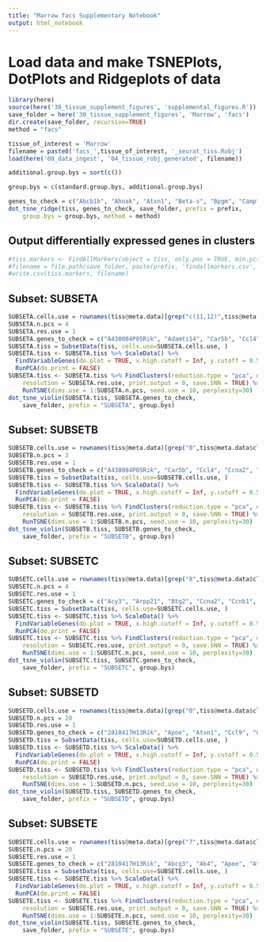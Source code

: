 ```yaml
---
title: "Marrow facs Supplementary Notebook"
output: html_notebook
---
```


# Load data and make TSNEPlots, DotPlots and Ridgeplots of data

```r
library(here)
source(here('30_tissue_supplement_figures', 'supplemental_figures.R'))
save_folder = here('30_tissue_supplement_figures', 'Marrow', 'facs')
dir.create(save_folder, recursive=TRUE)
method = "facs"

tissue_of_interest = 'Marrow'
filename = paste0('facs_',tissue_of_interest, '_seurat_tiss.Robj')
load(here('00_data_ingest', '04_tissue_robj_generated', filename))

additional.group.bys = sort(c())

group.bys = c(standard.group.bys, additional.group.bys)

genes_to_check = c("Abcb1b", "Ahnak", "Atxn1", "Beta-s", "Bpgm", "Camp", "Ccl3", "Ccl9", "Ccr6", "Cd14", "Cd19", "Cd1d1", "Cd2", "Cd200", "Cd22", "Cd24a", "Cd27", "Cd34", "Cd38", "Cd3e", "Cd4", "Cd40", "Cd48", "Cd53", "Cd68", "Cd69", "Cd7", "Cd74", "Cd79a", "Cd79b", "Cd81", "Cd84", "Cd8a", "Cebpa", "Chchd10", "Cnp", "Cox6a2", "Cpa3", "Cr2", "Cxcr4", "Cxcr5", "Dntt", "Ebf1", "Egr2", "Emr1", "Fcer1a", "Fcer1g", "Fcer2a", "Fcgr3", "Fcgr4", "Flt3", "Fos", "Foxo1", "Gata1", "Gata2", "Gpr56", "H2-Ea-ps", "Hbb-b2", "Hp", "Ikzf1", "Il2ra", "Il3ra", "Il7r", "Irf8", "Itga2b", "Itgal", "Itgam", "Itgax", "Itgb2", "Jun", "Junb", "Kit", "Klf4", "Klf9", "Klrb1a", "Lcn2", "Ltf", "Ly6a", "Ly6d", "Ly6g6c", "Ly6g6e", "Ly9", "Mcpt8", "Mitf", "Mki67", "Mme", "Mn1", "Mpeg1", "Mpl", "Ms4a1", "Myl10", "Ngp", "Pax5", "Pdzk1ip1", "Pglyrp1", "Pld4", "Pou2af1", "Ptprc", "Rag1", "Rag2", "S100a11", "S100a9", "Sfpi1", "Slamf1", "Slamf6", "Spib", "Spn", "Stmn1", "Tcf3", "Thy1", "Tlr9", "Tmem176b", "Vpreb1", "Vpreb3", "Zbtb16")
dot_tsne_ridge(tiss, genes_to_check, save_folder, prefix = prefix,
    group.bys = group.bys, method = method)
```

## Output differentially expressed genes in clusters

```r
#tiss.markers <- FindAllMarkers(object = tiss, only.pos = TRUE, min.pct = 0.25, thresh.use = 0.25)
#filename = file.path(save_folder, paste(prefix, 'findallmarkers.csv', sep='_'))
#write.csv(tiss.markers, filename)
```

## Subset: SUBSETA

```r
SUBSETA.cells.use = rownames(tiss@meta.data)[grep("c(11,12)",tiss@meta.data$cluster.ids)]
SUBSETA.n.pcs = 4
SUBSETA.res.use = 1
SUBSETA.genes_to_check = c("A430084P05Rik", "Adamts14", "Car5b", "Ccl4", "Ccna2", "Ccr6", "Ccr7", "Cd160", "Cd19", "Cd1d1", "Cd22", "Cd34", "Cd3e", "Cd4", "Cd6", "Cd68", "Cd69", "Cd74", "Cd79a", "Cd79b", "Cd8a", "Cd8b1", "Chchd10", "Cma1", "Cnp", "Cr2", "Ctla2a", "Ctla4", "Cxcr5", "Cxcr6", "Dntt", "Egr2", "Emr1", "Foxp3", "Gzma", "H2-Aa", "H2-Ab1", "H2-Eb1", "Hp", "Il2ra", "Il2rb", "Il7r", "Itga4", "Itgax", "Itgb7", "Khdc1a", "Klra1", "Klrb1a", "Klrb1c", "Klrc1", "Lcn2", "Lef1", "Ly6c2", "Lyz2", "Mki67", "Mmp9", "Mpeg1", "Ms4a1", "Ncam1", "Ncr1", "Ngp", "Nkg7", "Pax5", "Pld4", "Prf1", "Rag1", "Rag2", "Rrm2", "Serpinb9", "Sh2d1b1", "Stmn1", "Styk1", "Tcf7", "Tnfrsf4", "Top2a", "Tyrobp", "Ugt1a7c", "Vpreb3")
SUBSETA.tiss = SubsetData(tiss, cells.use=SUBSETA.cells.use, )
SUBSETA.tiss <- SUBSETA.tiss %>% ScaleData() %>% 
  FindVariableGenes(do.plot = TRUE, x.high.cutoff = Inf, y.cutoff = 0.5) %>%
  RunPCA(do.print = FALSE)
SUBSETA.tiss <- SUBSETA.tiss %>% FindClusters(reduction.type = "pca", dims.use = 1:SUBSETA.n.pcs, 
    resolution = SUBSETA.res.use, print.output = 0, save.SNN = TRUE) %>%
    RunTSNE(dims.use = 1:SUBSETA.n.pcs, seed.use = 10, perplexity=30)
dot_tsne_violin(SUBSETA.tiss, SUBSETA.genes_to_check,
    save_folder, prefix = "SUBSETA", group.bys)

```
## Subset: SUBSETB

```r
SUBSETB.cells.use = rownames(tiss@meta.data)[grep("0",tiss@meta.data$cluster.ids)]
SUBSETB.n.pcs = 3
SUBSETB.res.use = 1
SUBSETB.genes_to_check = c("A430084P05Rik", "Car5b", "Ccl4", "Ccna2", "Ccr6", "Ccr7", "Cd160", "Cd19", "Cd1d1", "Cd22", "Cd34", "Cd3e", "Cd4", "Cd6", "Cd68", "Cd69", "Cd74", "Cd79a", "Cd79b", "Cd8a", "Cd8b1", "Chchd10", "Cnp", "Cr2", "Ctla2a", "Ctla4", "Cxcr5", "Cxcr6", "Dntt", "Egr2", "Foxp3", "Gzma", "H2-Aa", "H2-Ab1", "H2-Eb1", "Hp", "Il10", "Il2ra", "Il2rb", "Il7r", "Itga4", "Itgb7", "Klra1", "Klrb1a", "Klrb1c", "Klrc1", "Lcn2", "Lef1", "Ly6c2", "Lyz2", "Mki67", "Mmp9", "Mpeg1", "Ms4a1", "Ncam1", "Ngp", "Nkg7", "Pld4", "Prf1", "Rag2", "Rrm2", "Serpinb9", "Stmn1", "Tcf7", "Tgfb1", "Tnfrsf4", "Top2a", "Tyrobp", "Ugt1a7c", "Vpreb3")
SUBSETB.tiss = SubsetData(tiss, cells.use=SUBSETB.cells.use, )
SUBSETB.tiss <- SUBSETB.tiss %>% ScaleData() %>% 
  FindVariableGenes(do.plot = TRUE, x.high.cutoff = Inf, y.cutoff = 0.5) %>%
  RunPCA(do.print = FALSE)
SUBSETB.tiss <- SUBSETB.tiss %>% FindClusters(reduction.type = "pca", dims.use = 1:SUBSETB.n.pcs, 
    resolution = SUBSETB.res.use, print.output = 0, save.SNN = TRUE) %>%
    RunTSNE(dims.use = 1:SUBSETB.n.pcs, seed.use = 10, perplexity=30)
dot_tsne_violin(SUBSETB.tiss, SUBSETB.genes_to_check,
    save_folder, prefix = "SUBSETB", group.bys)

```
## Subset: SUBSETC

```r
SUBSETC.cells.use = rownames(tiss@meta.data)[grep("8",tiss@meta.data$cluster.ids)]
SUBSETC.n.pcs = 4
SUBSETC.res.use = 1
SUBSETC.genes_to_check = c("Acy3", "Arpp21", "Btg2", "Ccna2", "Ccnb1", "Ccr6", "Cd19", "Cd1d1", "Cd22", "Cd69", "Cd74", "Cd79a", "Cd79b", "Cdc20", "Cenpf", "Chchd10", "Cnp", "Comtd1", "Cr2", "Cxcr5", "Cybb", "Depdc1b", "Dntt", "E2f1", "Ebf1", "Egr2", "Erg", "Eri2", "Grb7", "H2-Aa", "H2-Ab1", "H2-Eb1", "Igll1", "Ikzf1", "Il2ra", "Il2rb", "Il7r", "Kdm5b", "Kif18a", "Klhl15", "Kpna2", "Ltb", "Lyz2", "Mki67", "Mmrn1", "Ms4a1", "Nkg7", "Pax5", "Rag1", "Rag2", "Rrm2", "S100a8", "Serinc5", "Sfpi1", "Ska1", "Slco4a1", "Smyd2", "Srm", "Stmn1", "Tbxa2r", "Tcf3", "Top2a", "Troap", "Ube2c", "Ung", "Vpreb1", "Vpreb2", "Vpreb3", "Zfp810")
SUBSETC.tiss = SubsetData(tiss, cells.use=SUBSETC.cells.use, )
SUBSETC.tiss <- SUBSETC.tiss %>% ScaleData() %>% 
  FindVariableGenes(do.plot = TRUE, x.high.cutoff = Inf, y.cutoff = 0.5) %>%
  RunPCA(do.print = FALSE)
SUBSETC.tiss <- SUBSETC.tiss %>% FindClusters(reduction.type = "pca", dims.use = 1:SUBSETC.n.pcs, 
    resolution = SUBSETC.res.use, print.output = 0, save.SNN = TRUE) %>%
    RunTSNE(dims.use = 1:SUBSETC.n.pcs, seed.use = 10, perplexity=30)
dot_tsne_violin(SUBSETC.tiss, SUBSETC.genes_to_check,
    save_folder, prefix = "SUBSETC", group.bys)

```
## Subset: SUBSETD

```r
SUBSETD.cells.use = rownames(tiss@meta.data)[grep("0",tiss@meta.data$cluster.ids)]
SUBSETD.n.pcs = 20
SUBSETD.res.use = 1
SUBSETD.genes_to_check = c("2810417H13Rik", "Apoe", "Atxn1", "Ccl9", "Ccna2", "Ccnb1", "Ccnb2", "Ccr7", "Cd1d1", "Cd34", "Cd48", "Cd63", "Cd69", "Cd74", "Cd79b", "Cdc20", "Chchd10", "Cish", "Cnp", "Ctla2a", "Ctsg", "Dntt", "Dusp1", "Elane", "Esam", "Flt3", "Fos", "Gata1", "Gimap8", "Gm11428", "H2-Aa", "H2-Ab1", "H2-Eb1", "H2-Ob", "Hk3", "Hp", "Ier2", "Il7r", "Itga2b", "Jhdm1d", "Junb", "Kif11", "Kit", "Ltb", "Ly6a", "Ly6c2", "Lyz2", "Mcm4", "Mfsd2b", "Mki67", "Mn1", "Mpl", "Mpo", "Ms4a3", "Muc13", "Myl10", "Myl12b", "Ncf1", "Nkg7", "Notch2", "Pdzk1ip1", "Pf4", "Prtn3", "Rag2", "Rrm2", "Sdsl", "Sell", "Serpinb9", "Slamf1", "Slc39a1", "Socs3", "Spag5", "Stat3", "Stmn1", "Tk1", "Top2a", "Tsix", "Tuba1b", "Tuba8", "Txnip", "Tyms", "Tyrobp", "Ube2c", "Uhrf1", "Ung", "Vldlr", "Wtap", "Xist")
SUBSETD.tiss = SubsetData(tiss, cells.use=SUBSETD.cells.use, )
SUBSETD.tiss <- SUBSETD.tiss %>% ScaleData() %>% 
  FindVariableGenes(do.plot = TRUE, x.high.cutoff = Inf, y.cutoff = 0.5) %>%
  RunPCA(do.print = FALSE)
SUBSETD.tiss <- SUBSETD.tiss %>% FindClusters(reduction.type = "pca", dims.use = 1:SUBSETD.n.pcs, 
    resolution = SUBSETD.res.use, print.output = 0, save.SNN = TRUE) %>%
    RunTSNE(dims.use = 1:SUBSETD.n.pcs, seed.use = 10, perplexity=30)
dot_tsne_violin(SUBSETD.tiss, SUBSETD.genes_to_check,
    save_folder, prefix = "SUBSETD", group.bys)

```
## Subset: SUBSETE

```r
SUBSETE.cells.use = rownames(tiss@meta.data)[grep("7",tiss@meta.data$cluster.ids)]
SUBSETE.n.pcs = 20
SUBSETE.res.use = 1
SUBSETE.genes_to_check = c("2810417H13Rik", "Abcg3", "Ak4", "Apoe", "Atxn1", "Bok", "Ccl4", "Ccl9", "Ccna2", "Ccnb1", "Ccnb2", "Ccne2", "Ccr7", "Cd1d1", "Cd34", "Cd48", "Cd63", "Cd69", "Cd74", "Cd79b", "Cdc20", "Cenpf", "Chchd10", "Cish", "Cnp", "Ctla2a", "Ctsg", "Dntt", "Dusp1", "Elane", "Esam", "Fam102a", "Flt3", "Fos", "Gata1", "Gimap8", "Gm11428", "H2-Aa", "H2-Ab1", "H2-Eb1", "H2-Ob", "Hk3", "Hoxb5", "Hp", "Ier2", "Il7r", "Itga2b", "Jhdm1d", "Junb", "Kif11", "Kit", "Klf1", "Lhcgr", "Ltb", "Ly6a", "Ly6c2", "Lyz2", "Mcm4", "Mfsd2b", "Mki67", "Mn1", "Mpl", "Mpo", "Ms4a3", "Muc13", "Myl10", "Myl12b", "Ncf1", "Neo1", "Nkg7", "Notch2", "Nsg1", "Pask", "Pdzk1ip1", "Pf4", "Prc1", "Prr11", "Prtn3", "Pyy", "Rag1", "Rag2", "Rrm2", "Sdsl", "Sell", "Serpinb9", "Slamf1", "Slc39a1", "Socs3", "Spag5", "Stat3", "Stmn1", "Tgm2", "Tk1", "Top2a", "Treml1", "Trib3", "Tsix", "Tuba1b", "Tuba8", "Txnip", "Tyms", "Tyrobp", "Ube2c", "Uhrf1", "Ung", "Vldlr", "Wtap", "Xist")
SUBSETE.tiss = SubsetData(tiss, cells.use=SUBSETE.cells.use, )
SUBSETE.tiss <- SUBSETE.tiss %>% ScaleData() %>% 
  FindVariableGenes(do.plot = TRUE, x.high.cutoff = Inf, y.cutoff = 0.5) %>%
  RunPCA(do.print = FALSE)
SUBSETE.tiss <- SUBSETE.tiss %>% FindClusters(reduction.type = "pca", dims.use = 1:SUBSETE.n.pcs, 
    resolution = SUBSETE.res.use, print.output = 0, save.SNN = TRUE) %>%
    RunTSNE(dims.use = 1:SUBSETE.n.pcs, seed.use = 10, perplexity=30)
dot_tsne_violin(SUBSETE.tiss, SUBSETE.genes_to_check,
    save_folder, prefix = "SUBSETE", group.bys)

```